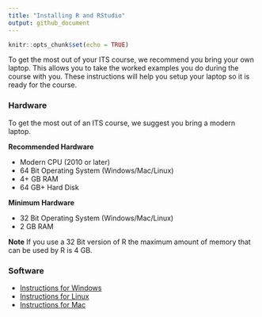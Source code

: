 ```yaml
---
title: "Installing R and RStudio"
output: github_document
---
```


```r
knitr::opts_chunk$set(echo = TRUE)
```

To get the most out of your ITS course, we recommend you bring your own laptop. This allows you to take the worked examples you do during the course with you. These instructions will help you setup your laptop so it is ready for the course.

### Hardware

To get the most out of an ITS course, we suggest you bring a modern laptop.

**Recommended Hardware**

* Modern CPU (2010 or later)
* 64 Bit Operating System (Windows/Mac/Linux)
* 4+ GB RAM
* 64 GB+ Hard Disk

**Minimum Hardware**

* 32 Bit Operating System (Windows/Mac/Linux)
* 2 GB RAM

**Note** If you use a 32 Bit version of R the maximum amount of memory that can be used by R is 4 GB.

### Software

* [Instructions for Windows](https://itsleeds.github.io/go/articles/install_windows.html)
* [Instructions for Linux](https://itsleeds.github.io/go/articles/install_linux.html)
* [Instructions for Mac](https://itsleeds.github.io/go/articles/install_mac.html)


